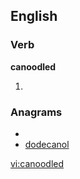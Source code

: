 
==English==

===Verb===
'''canoodled'''

# {{past of|[[canoodle]]}}

===Anagrams===
* {{alphagram|acddelnoo}}
* [[dodecanol#English|dodecanol]]


[[vi:canoodled]]